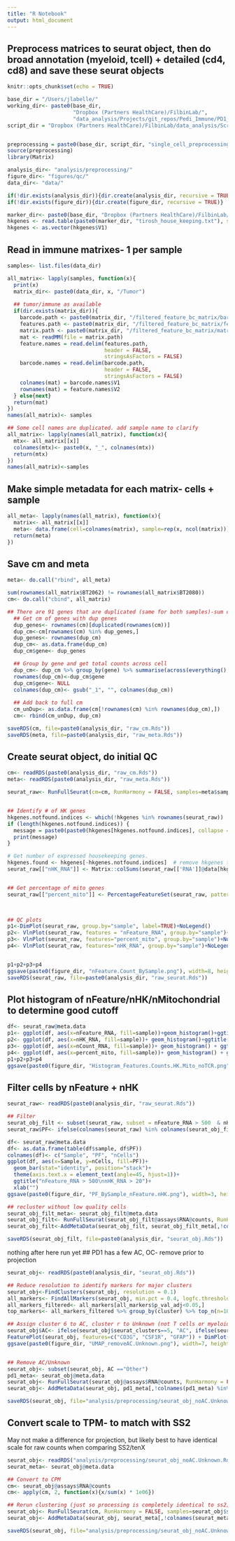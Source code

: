 ```yaml
---
title: "R Notebook"
output: html_document
---
```


## Preprocess matrices to seurat object, then do broad annotation (myeloid, tcell) + detailed (cd4, cd8) and save these seurat objects

```r
knitr::opts_chunk$set(echo = TRUE)

base_dir = "/Users/jlabelle/"
working_dir<- paste0(base_dir, 
                     "Dropbox (Partners HealthCare)/FilbinLab/",
                     "data_analysis/Projects/git_repos/Pedi_Immune/PD1_Treat/tenX/")
script_dir = "Dropbox (Partners HealthCare)/FilbinLab/data_analysis/Scripts/"


preprocessing = paste0(base_dir, script_dir, "single_cell_preprocessing_helper_functions.R")
source(preprocessing)
library(Matrix)

analysis_dir<- "analysis/preprocessing/"
figure_dir<- "figures/qc/"
data_dir<- "data/"

if(!dir.exists(analysis_dir)){dir.create(analysis_dir, recursive = TRUE)}
if(!dir.exists(figure_dir)){dir.create(figure_dir, recursive = TRUE)}

marker_dir<- paste0(base_dir, "Dropbox (Partners HealthCare)/FilbinLab/data_analysis/Shared/Marker_genes/")
hkgenes <- read.table(paste0(marker_dir, "tirosh_house_keeping.txt"), skip = 2)
hkgenes <- as.vector(hkgenes$V1)
```

## Read in immune matrixes- 1 per sample
```r
samples<- list.files(data_dir)

all_matrix<- lapply(samples, function(x){
  print(x)
  matrix_dir<- paste0(data_dir, x, "/Tumor")
  
  ## tumor/immune as available
  if(dir.exists(matrix_dir)){
    barcode.path <- paste0(matrix_dir, "/filtered_feature_bc_matrix/barcodes.tsv.gz")
    features.path <- paste0(matrix_dir, "/filtered_feature_bc_matrix/features.tsv.gz")
    matrix.path <- paste0(matrix_dir, "/filtered_feature_bc_matrix/matrix.mtx.gz")
    mat <- readMM(file = matrix.path)
    feature.names = read.delim(features.path,
                               header = FALSE,
                               stringsAsFactors = FALSE)
    barcode.names = read.delim(barcode.path,
                               header = FALSE,
                               stringsAsFactors = FALSE)
    colnames(mat) = barcode.names$V1
    rownames(mat) = feature.names$V2
  } else{next}
  return(mat)
})
names(all_matrix)<- samples

## Some cell names are duplicated. add sample name to clarify
all_matrix<- lapply(names(all_matrix), function(x){
  mtx<- all_matrix[[x]]
  colnames(mtx)<- paste0(x, "_", colnames(mtx))
  return(mtx)
})
names(all_matrix)<-samples
```

## Make simple metadata for each matrix- cells + sample
```r
all_meta<- lapply(names(all_matrix), function(x){
  matrix<- all_matrix[[x]]
  meta<- data.frame(cell=colnames(matrix), sample=rep(x, ncol(matrix)))
  return(meta)
})
```

## Save cm and meta
```r
meta<- do.call("rbind", all_meta)

sum(rownames(all_matrix$BT2062) != rownames(all_matrix$BT2080))
cm<- do.call("cbind", all_matrix)

## There are 91 genes that are duplicated (same for both samples)-sum counts
  ## Get cm of genes with dup genes
  dup_genes<- rownames(cm)[duplicated(rownames(cm))]
  dup_cm<-cm[rownames(cm) %in% dup_genes,]
  dup_genes<- rownames(dup_cm)
  dup_cm<- as.data.frame(dup_cm)
  dup_cm$gene<- dup_genes

  ## Group by gene and get total counts across cell
  dup_cm<- dup_cm %>% group_by(gene) %>% summarise(across(everything(), list(sum))) %>% as.data.frame()
  rownames(dup_cm)<-dup_cm$gene
  dup_cm$gene<- NULL
  colnames(dup_cm)<- gsub("_1", "", colnames(dup_cm))
  
  ## Add back to full cm
  cm_unDup<- as.data.frame(cm[!rownames(cm) %in% rownames(dup_cm),])
  cm<- rbind(cm_unDup, dup_cm)

saveRDS(cm, file=paste0(analysis_dir, "raw_cm.Rds"))
saveRDS(meta, file=paste0(analysis_dir, "raw_meta.Rds"))
```

## Create seurat object, do initial QC
```r
cm<- readRDS(paste0(analysis_dir, "raw_cm.Rds"))
meta<- readRDS(paste0(analysis_dir, "raw_meta.Rds"))

seurat_raw<- RunFullSeurat(cm=cm, RunHarmony = FALSE, samples=meta$sample)


## Identify # of HK genes
hkgenes.notfound.indices <- which(!hkgenes %in% rownames(seurat_raw))  
if (length(hkgenes.notfound.indices)) {
  message = paste0(paste0(hkgenes[hkgenes.notfound.indices], collapse = " "), " housekeeping genes were not found")
  print(message)
}

# Get number of expressed housekeeping genes.
hkgenes.found <- hkgenes[-hkgenes.notfound.indices]  # remove hkgenes that were not found
seurat_raw[["nHK_RNA"]] <- Matrix::colSums(seurat_raw[['RNA']]@data[hkgenes.found, ] > 0)


## Get percentage of mito genes
seurat_raw[["percent_mito"]] <- PercentageFeatureSet(seurat_raw, pattern = "^MT-")
  


## QC plots
p1<-DimPlot(seurat_raw, group.by="sample", label=TRUE)+NoLegend()
p2<- VlnPlot(seurat_raw, features = "nFeature_RNA", group.by="sample")+NoLegend()
p3<- VlnPlot(seurat_raw, features="percent_mito", group.by="sample")+NoLegend()
p4<- VlnPlot(seurat_raw, features="nHK_RNA", group.by="sample")+NoLegend()


p1+p2+p3+p4
ggsave(paste0(figure_dir, "nFeature.Count_BySample.png"), width=8, height=10)
saveRDS(seurat_raw, file=paste0(analysis_dir, "raw_seurat.Rds"))
```

## Plot histogram of nFeature/nHK/nMitochondrial to determine good cutoff
```r
df<- seurat_raw@meta.data
p1<- ggplot(df, aes(x=nFeature_RNA, fill=sample))+geom_histogram()+ggtitle("nFeatures")
p2<- ggplot(df, aes(x=nHK_RNA, fill=sample))+ geom_histogram()+ggtitle("n HK genes")+theme(legend.position = "none")
p3<- ggplot(df, aes(x=nCount_RNA, fill=sample))+ geom_histogram() + ggtitle("nCounts")
p4<- ggplot(df, aes(x=percent_mito, fill=sample))+ geom_histogram() + ggtitle("percent mito")+theme(legend.position = "none")
p1+p2+p3+p4
ggsave(paste0(figure_dir, "Histogram_Features.Counts.HK.Mito_noTCR.png"), width=10, height=8)
```




## Filter cells by nFeature + nHK
```r
seurat_raw<- readRDS(paste0(analysis_dir, "raw_seurat.Rds"))

## Filter 
seurat_obj_filt <- subset(seurat_raw, subset = nFeature_RNA > 500  & nHK_RNA > 20)
seurat_raw$PF<- ifelse(colnames(seurat_raw) %in% colnames(seurat_obj_filt), "Pass", "Fail")

df<- seurat_raw@meta.data
df<- as.data.frame(table(df$sample, df$PF))
colnames(df)<- c("Sample", "PF", "nCells")
ggplot(df, aes(x=Sample, y=nCells, fill=PF))+
  geom_bar(stat="identity", position="stack")+
  theme(axis.text.x = element_text(angle=45, hjust=1))+
  ggtitle("nFeature_RNA > 500\nnHK_RNA > 20")+
  xlab("")
ggsave(paste0(figure_dir, "PF_BySample_nFeature.nHK.png"), width=3, height=3)

## recluster without low quality cells
seurat_obj_filt_meta<- seurat_obj_filt@meta.data
seurat_obj_filt<- RunFullSeurat(seurat_obj_filt@assays$RNA@counts, RunHarmony = TRUE, samples=seurat_obj_filt_meta$sample)
seurat_obj_filt<-AddMetaData(seurat_obj_filt, seurat_obj_filt_meta[,!colnames(seurat_obj_filt_meta) %in% colnames(seurat_obj_filt@meta.data)])

saveRDS(seurat_obj_filt, file=paste0(analysis_dir, "seurat_obj.Rds"))

```

nothing after here run yet
## PD1 has a few AC, OC- remove prior to projection
```r
seurat_obj<- readRDS(paste0(analysis_dir, "seurat_obj.Rds"))

## Reduce resolution to identify markers for major clusters
seurat_obj<-FindClusters(seurat_obj, resolution = 0.1)
all_markers<- FindAllMarkers(seurat_obj, min.pct = 0.4, logfc.threshold = 0.5)
all_markers_filtered<- all_markers[all_markers$p_val_adj<0.05,]
top_markers<- all_markers_filtered %>% group_by(cluster) %>% top_n(n=10, wt=avg_log2FC) %>% as.data.frame()

## Assign cluster 6 to AC, cluster r to Unknown (not T cells or myeloid)
seurat_obj$AC<- ifelse(seurat_obj$seurat_clusters==5, "AC", ifelse(seurat_obj$seurat_clusters==7, "Unknown", "Other"))
FeaturePlot(seurat_obj, features=c("CD3G", "CSF1R", "GFAP")) + DimPlot(seurat_obj, group.by = "AC")
ggsave(paste0(figure_dir, "UMAP_removeAC.Unknown.png"), width=7, height=6)


## Remove AC/Unknown
seurat_obj<- subset(seurat_obj, AC =="Other")
pd1_meta<- seurat_obj@meta.data
seurat_obj<- RunFullSeurat(seurat_obj@assays$RNA@counts, RunHarmony = FALSE, samples=pd1_meta$sample)
seurat_obj<- AddMetaData(seurat_obj, pd1_meta[,!colnames(pd1_meta) %in% colnames(seurat_obj@meta.data)])

saveRDS(seurat_obj, file="analysis/preprocessing/seurat_obj_noAC.Unknown.Rds")
```

## Convert scale to TPM- to match with SS2 
May not make a difference for projection, but likely best to have identical scale for raw counts when comparing SS2/tenX
```r
seurat_obj<- readRDS("analysis/preprocessing/seurat_obj_noAC.Unknown.Rds")
seurat_meta<- seurat_obj@meta.data

## Convert to CPM
cm<- seurat_obj@assays$RNA@counts
cm<- apply(cm, 2, function(x){x/sum(x) * 1e06})

## Rerun clustering (just so processing is completely identical to ss2)
seurat_obj<- RunFullSeurat(cm, RunHarmony = FALSE, samples=seurat_obj$sample)
seurat_obj<- AddMetaData(seurat_obj, seurat_meta[,!colnames(seurat_meta) %in% colnames(seurat_obj@meta.data)])

saveRDS(seurat_obj, file="analysis/preprocessing/seurat_obj_noAC.Unknown.Rds")
```

